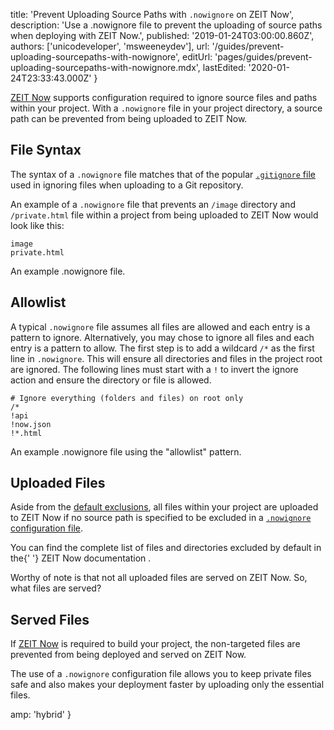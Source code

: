 
  title: 'Prevent Uploading Source Paths with `.nowignore` on ZEIT Now',
  description:
    'Use a .nowignore file to prevent the uploading of source paths when deploying with ZEIT Now.',
  published: '2019-01-24T03:00:00.860Z',
  authors: ['unicodeveloper', 'msweeneydev'],
  url: '/guides/prevent-uploading-sourcepaths-with-nowignore',
  editUrl: 'pages/guides/prevent-uploading-sourcepaths-with-nowignore.mdx',
  lastEdited: '2020-01-24T23:33:43.000Z'
}

[ZEIT Now](/) supports configuration required to ignore source files and paths within your project. With a `.nowignore` file in your project directory, a source path can be prevented from being uploaded to ZEIT Now.

## File Syntax

The syntax of a `.nowignore` file matches that of the popular [`.gitignore` file](https://git-scm.com/docs/gitignore#_pattern_format) used in ignoring files when uploading to a Git repository.

An example of a `.nowignore` file that prevents an `/image` directory and `/private.html` file within a project from being uploaded to ZEIT Now would look like this:

```
image
private.html
```

<Caption>
  An example <InlineCode>.nowignore</InlineCode> file.
</Caption>

## Allowlist

A typical `.nowignore` file assumes all files are allowed and each entry is a pattern to ignore. Alternatively, you may chose to ignore all files and each entry is a pattern to allow.
The first step is to add a wildcard `/*` as the first line in `.nowignore`. This will ensure all directories and files in the project root are ignored. The following lines must start with a `!` to invert the ignore action and ensure the directory or file is allowed.

```
# Ignore everything (folders and files) on root only
/*
!api
!now.json
!*.html
```

<Caption>
  An example <InlineCode>.nowignore</InlineCode> file using the "allowlist" pattern.
</Caption>

## Uploaded Files

Aside from the [default exclusions](/docs/v2/build-step/#ignored-files-and-folders), all files within your project are uploaded to ZEIT Now if no source path is specified to be excluded in a [`.nowignore` configuration file](https://zeit.co/docs/v2/deployments/ignoring-source-paths).

<Note>
  You can find the complete list of files and directories excluded by default in
  the{' '}
  <Link href="/docs/v2/build-step/#ignored-files-and-folders">
    ZEIT Now documentation
  </Link>
  .
</Note>

Worthy of note is that not all uploaded files are served on ZEIT Now. So, what files are served?

## Served Files

If [ZEIT Now](/) is required to build your project, the non-targeted files are prevented from being deployed and served on ZEIT Now.

The use of a `.nowignore` configuration file allows you to keep private files safe and also makes your deployment faster by uploading only the essential files.


  amp: 'hybrid'
}
